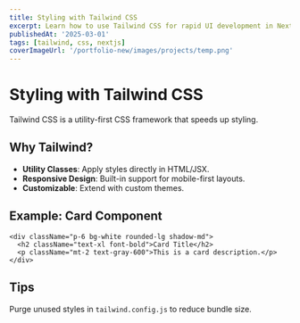 ```yaml
---
title: Styling with Tailwind CSS
excerpt: Learn how to use Tailwind CSS for rapid UI development in Next.js.
publishedAt: '2025-03-01'
tags: [tailwind, css, nextjs]
coverImageUrl: '/portfolio-new/images/projects/temp.png'
---
```


# Styling with Tailwind CSS

Tailwind CSS is a utility-first CSS framework that speeds up styling.

## Why Tailwind?

- **Utility Classes**: Apply styles directly in HTML/JSX.
- **Responsive Design**: Built-in support for mobile-first layouts.
- **Customizable**: Extend with custom themes.

## Example: Card Component

```tsx
<div className="p-6 bg-white rounded-lg shadow-md">
  <h2 className="text-xl font-bold">Card Title</h2>
  <p className="mt-2 text-gray-600">This is a card description.</p>
</div>
```

## Tips

Purge unused styles in `tailwind.config.js` to reduce bundle size.
